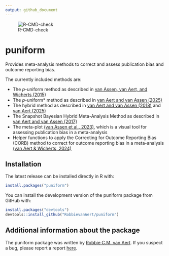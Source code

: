 ```yaml
---
output: github_document
---
```


<!-- README.md is generated from README.Rmd. Please edit that file -->

![R-CMD-check](https://github.com/RobbievanAert/puniform/workflows/R-CMD-check/badge.svg?branch=master)

# puniform

Provides meta-analysis methods to correct and assess publication bias and outcome reporting bias. 

The currently included methods are:

+ The *p*-uniform method as described in [van Assen, van Aert, and Wicherts (2015)](https://psycnet.apa.org/record/2014-48759-001)
+ The *p*-uniform* method as described in [van Aert and van Assen (2025)](https://osf.io/preprints/metaarxiv/zqjr9/)
+ The hybrid method as described in [van Aert and van Assen (2018)](https://link.springer.com/article/10.3758/s13428-017-0967-6) and [van Aert (2025)](https://doi.org/10.1037/met0000719)
+ The Snapshot Bayesian Hybrid Meta-Analysis Method as described in [van Aert and van Assen (2017)](https://journals.plos.org/plosone/article?id=10.1371/journal.pone.0175302)
+ The meta-plot [(van Assen et al., 2023)](https://doi.org/10.1027/2151-2604/a000513), which is a visual tool for assessing publication bias in a meta-analysis
+ Helper functions to apply the Correcting for Outcome Reporting Bias (CORB) method to correct for outcome reporting bias in a meta-analysis [(van Aert & Wicherts, 2024)](https://link.springer.com/article/10.3758/s13428-023-02132-2)
    
## Installation

The latest release can be installed directly in R with:

```r
install.packages("puniform")
```

You can install the development version of the puniform package from GitHub with:

```r
install.packages("devtools")
devtools::install_github("RobbievanAert/puniform")
```

## Additional information about the package

The puniform package was written by [Robbie C.M. van Aert](http://www.robbievanaert.com).
If you suspect a bug, please report a report [here](https://github.com/RobbievanAert/puniform/issues).